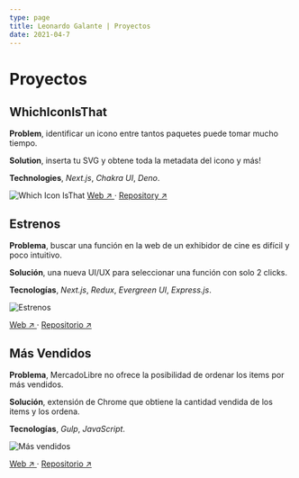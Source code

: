 ```yaml
---
type: page
title: Leonardo Galante | Proyectos
date: 2021-04-7
---
```


# Proyectos

## WhichIconIsThat

**Problem**, identificar un icono entre tantos paquetes puede tomar mucho tiempo.

**Solution**, inserta tu SVG y obtene toda la metadata del icono y más!

**Technologies**,
_Next.js_, _Chakra UI_, _Deno_.

<Image
  src="/images/whichiconisthat.png"
  alt="Which Icon IsThat"
  width={696}
  height={477}
  priority
  className="next-image"
/>
[Web ↗ ](https://www.whichiconisthat.com) · [Repository ↗ ](https://github.com/lndgalante/which-icon-is-that)

## Estrenos

**Problema**, buscar una función en la web de un exhibidor de cine es difícil y poco intuitivo.

**Solución**, una nueva UI/UX para seleccionar una función con solo 2 clicks.

**Tecnologías**,
_Next.js_, _Redux_, _Evergreen UI_, _Express.js_.


<Image
  src="/images/estrenos.png"
  alt="Estrenos"
  width={661}
  height={494}
  priority
  className="next-image"
/>

[Web ↗ ](https://cinemark-app.vercel.app) · [Repositorio ↗ ](https://github.com/lndgalante/cinemark-app)

## Más Vendidos

**Problema**, MercadoLibre no ofrece la posibilidad de ordenar los items por más vendidos.

**Solución**, extensión de Chrome que obtiene la cantidad vendida de los items y los ordena.

**Tecnologías**, _Gulp_, _JavaScript_.

<Image
  src="/images/masvendidos.png"
  alt="Más vendidos"
  width={661}
  height={494}
  priority
  className="next-image"
/>

[Web ↗ ](https://chrome.google.com/webstore/detail/mercadolibre-m%C3%A1s-vendidos/bmjpjimlmmbjpmglplkahkhpebomdoed) · [Repositorio ↗ ](https://github.com/lndgalante/mas-vendidos)
